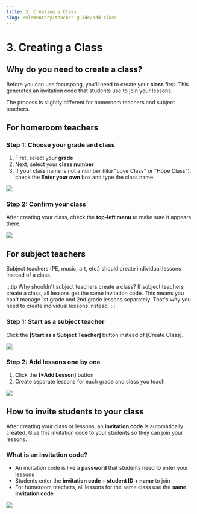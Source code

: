 ```yaml
---
title: 3. Creating a Class
slug: /elementary/teacher-guide/add-class
---
```



# 3. Creating a Class

## Why do you need to create a class?

Before you can use focuspang, you'll need to create your **class** first.
This generates an invitation code that students use to join your lessons.

The process is slightly different for homeroom teachers and subject teachers.

## For homeroom teachers

### Step 1: Choose your grade and class

1. First, select your **grade**
2. Next, select your **class number**
3. If your class name is not a number (like "Love Class" or "Hope Class"), check the **Enter your own** box and type the class name

<Image src="/img/en/elementary/teacher/02-01.jpg" size="lg" />

### Step 2: Confirm your class

After creating your class, check the **top-left menu** to make sure it appears there.

<Image src="/img/en/elementary/teacher/02-02.jpg" size="lg" />

## For subject teachers

Subject teachers (PE, music, art, etc.) should create individual lessons instead of a class.

:::tip Why shouldn't subject teachers create a class?
If subject teachers create a class, all lessons get the same invitation code. This means you can't manage 1st grade and 2nd grade lessons separately.
That's why you need to create individual lessons instead.
:::

### Step 1: Start as a subject teacher

Click the **[Start as a Subject Teacher]** button instead of [Create Class].

<Image src="/img/en/elementary/teacher/02-03.jpg" size="lg" />

### Step 2: Add lessons one by one

1. Click the **[+Add Lesson]** button
2. Create separate lessons for each grade and class you teach

<Image src="/img/en/elementary/teacher/02-04.jpg" size="lg" />

## How to invite students to your class

After creating your class or lessons, an **invitation code** is automatically created.
Give this invitation code to your students so they can join your lessons.

### What is an invitation code?

- An invitation code is like a **password** that students need to enter your lessons
- Students enter the **invitation code + student ID + name** to join
- For homeroom teachers, all lessons for the same class use the **same invitation code**

<Image src="/img/en/elementary/teacher/02-05.jpg" size="lg" />
